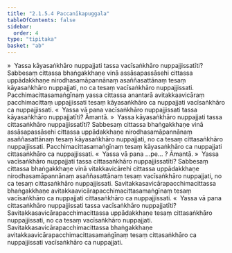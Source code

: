 ```yaml
---
title: "2.1.5.4 Paccanīkapuggala"
tableOfContents: false
sidebar:
  order: 4
type: "tipitaka"
basket: "ab"
---
```



<DynamicBreadcrumb />

<Division number="64">

<Paragraph number="305">
»  Yassa kāyasaṅkhāro nuppajjati tassa vacīsaṅkhāro nuppajjissatīti?
</Paragraph>

<Paragraph number="306">
Sabbesaṃ cittassa bhaṅgakkhaṇe vinā assāsapassāsehi cittassa uppādakkhaṇe nirodhasamāpannānaṃ asaññasattānaṃ tesaṃ kāyasaṅkhāro nuppajjati, no ca tesaṃ vacīsaṅkhāro nuppajjissati. Pacchimacittasamaṅgīnaṃ yassa cittassa anantarā avitakkaavicāraṃ pacchimacittaṃ uppajjissati tesaṃ kāyasaṅkhāro ca nuppajjati vacīsaṅkhāro ca nuppajjissati.
</Paragraph>

<Paragraph number="307">
«  Yassa vā pana vacīsaṅkhāro nuppajjissati tassa kāyasaṅkhāro nuppajjatīti? Āmantā.
</Paragraph>

<Paragraph number="308">
»  Yassa kāyasaṅkhāro nuppajjati tassa cittasaṅkhāro nuppajjissatīti?
</Paragraph>

<Paragraph number="309">
Sabbesaṃ cittassa bhaṅgakkhaṇe vinā assāsapassāsehi cittassa uppādakkhaṇe nirodhasamāpannānaṃ asaññasattānaṃ tesaṃ kāyasaṅkhāro nuppajjati, no ca tesaṃ cittasaṅkhāro nuppajjissati. Pacchimacittasamaṅgīnaṃ tesaṃ kāyasaṅkhāro ca nuppajjati cittasaṅkhāro ca nuppajjissati.
</Paragraph>

<Paragraph number="310">
«  Yassa vā pana …pe… ? Āmantā.
</Paragraph>

</Division>
<Division number="65">

<Paragraph number="311">
»  Yassa vacīsaṅkhāro nuppajjati tassa cittasaṅkhāro nuppajjissatīti?
</Paragraph>

<Paragraph number="312">
Sabbesaṃ cittassa bhaṅgakkhaṇe vinā vitakkavicārehi cittassa uppādakkhaṇe nirodhasamāpannānaṃ asaññasattānaṃ tesaṃ vacīsaṅkhāro nuppajjati, no ca tesaṃ cittasaṅkhāro nuppajjissati. Savitakkasavicārapacchimacittassa bhaṅgakkhaṇe avitakkaavicārapacchimacittasamaṅgīnaṃ tesaṃ vacīsaṅkhāro ca nuppajjati cittasaṅkhāro ca nuppajjissati.
</Paragraph>

<Paragraph number="313">
«  Yassa vā pana cittasaṅkhāro nuppajjissati tassa vacīsaṅkhāro nuppajjatīti?
</Paragraph>

<Paragraph number="314">
Savitakkasavicārapacchimacittassa uppādakkhaṇe tesaṃ cittasaṅkhāro nuppajjissati, no ca tesaṃ vacīsaṅkhāro nuppajjati. Savitakkasavicārapacchimacittassa bhaṅgakkhaṇe avitakkaavicārapacchimacittasamaṅgīnaṃ tesaṃ cittasaṅkhāro ca nuppajjissati vacīsaṅkhāro ca nuppajjati.
</Paragraph>
</Division>
